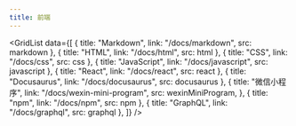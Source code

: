 ```yaml
---
title: 前端
---
```



<GridList
  data={[
    { title: "Markdown", link: "/docs/markdown", src: markdown },
    { title: "HTML", link: "/docs/html", src: html },
    { title: "CSS", link: "/docs/css", src: css },
    { title: "JavaScript", link: "/docs/javascript", src: javascript },
    { title: "React", link: "/docs/react", src: react },
    { title: "Docusaurus", link: "/docs/docusaurus", src: docusaurus },
    {
      title: "微信小程序",
      link: "/docs/wexin-mini-program",
      src: wexinMiniProgram,
    },
    { title: "npm", link: "/docs/npm", src: npm },
    { title: "GraphQL", link: "/docs/graphql", src: graphql },
  ]}
/>
